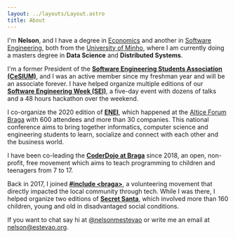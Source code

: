 ```yaml
---
layout: ../layouts/Layout.astro
title: About
---
```



<HelloWorld />

I'm **Nelson**, and I have a degree in [Economics][eco-uminho] and another in
[Software Engineering][lei-uminho], both from the [University of
Minho][uminho], where I am currently doing a masters degree in **Data Science**
and **Distributed Systems**.

I'm a former President of the **[Software Engineering Students Association
(CeSIUM)][cesium]**, and I was an active member since my freshman year and will
be an associate forever. I have helped organize multiple editions of our
**[Software Engineering Week (SEI)][seium]**, a five-day event  with dozens of
talks and a 48 hours hackathon over the weekend.

I co-organize the 2020 edition of **[ENEI][enei-2020]**, which
happened at the [Altice Forum Braga][forum-braga] with 600
attendees and more than 30 companies. This national conference aims to bring
together informatics, computer science and engineering students to learn,
socialize and connect with each other and the business world.

I have been co-leading the **[CoderDojo at Braga][dojo-braga]** since 2018, an
open, non-profit, free movement which aims to teach programming to children and
teenagers from 7 to 17.

Back in 2017, I joined **[#include &lt;braga&gt;][include-braga]**, a
volunteering movement that directly impacted the local community through tech.
While I was there, I helped organize two editions of **[Secret Santa][secret-santa]**,
which involved more than 160 children, young and old in disadvantaged social
conditions.

If you want to chat say hi at [@nelsonmestevao][twitter] or write me an email
at [nelson@estevao.org](mailto:nelson@estevao.org).

<Contacts />

[twitter]: https://twitter.com/nelsonmestevao
[uminho]: https://www.uminho.pt
[eco-uminho]: https://www.eeg.uminho.pt/pt/estudar/Licenciaturas/Paginas/economia.aspx
[lei-uminho]: https://web.di.uminho.pt/sitedi/enginf/
[cesium]: https://cesium.di.uminho.pt
[seium]: https://seium.org
[enei-2020]: https://2020.enei.pt
[forum-braga]: https://forumbraga.com/
[dojo-braga]: https://coderdojobraga.org
[include-braga]: https://www.instagram.com/includebraga/
[secret-santa]: https://include-secret-santa.herokuapp.com/

